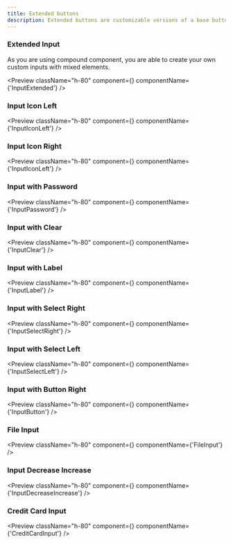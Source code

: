 ```yaml
---
title: Extended buttons
description: Extended buttons are customizable versions of a base button that enhance interaction with added styles and features.
---
```


### Extended Input

As you are using compound component, you are able to create your own custom inputs with mixed elements.

<Preview
  className="h-80"
  component={<InputExtended />}
  componentName={'InputExtended'}
/>

### Input Icon Left

<Preview
  className="h-80"
  component={<InputIconLeft />}
  componentName={'InputIconLeft'}
/>

### Input Icon Right

<Preview
  className="h-80"
  component={<InputIconRight />}
  componentName={'InputIconLeft'}
/>

### Input with Password

<Preview
  className="h-80"
  component={<InputPassword />}
  componentName={'InputPassword'}
/>

### Input with Clear

<Preview
  className="h-80"
  component={<InputClear />}
  componentName={'InputClear'}
/>

### Input with Label

<Preview
  className="h-80"
  component={<InputLabel />}
  componentName={'InputLabel'}
/>

### Input with Select Right

<Preview
  className="h-80"
  component={<InputSelectRight />}
  componentName={'InputSelectRight'}
/>

### Input with Select Left

<Preview
  className="h-80"
  component={<InputSelectLeft />}
  componentName={'InputSelectLeft'}
/>

### Input with Button Right

<Preview
  className="h-80"
  component={<InputButton />}
  componentName={'InputButton'}
/>

### File Input

<Preview
  className="h-80"
  component={<FileInput />}
  componentName={'FileInput'}
/>

### Input Decrease Increase

<Preview
  className="h-80"
  component={<InputDecreaseIncrease />}
  componentName={'InputDecreaseIncrease'}
/>


### Credit Card Input

<Preview
  className="h-80"
  component={<CreditCardInput />}
  componentName={'CreditCardInput'}
/>